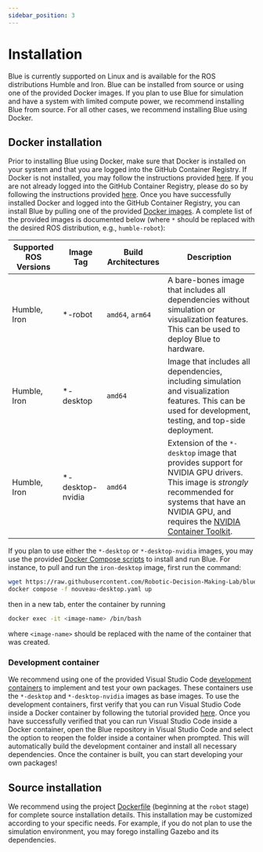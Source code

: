 ```yaml
---
sidebar_position: 3
---
```


# Installation

Blue is currently supported on Linux and is available for the ROS distributions
Humble and Iron. Blue can be installed from source or using one of
the provided Docker images. If you plan to use Blue for simulation and have
a system with limited compute power, we recommend installing Blue from source.
For all other cases, we recommend installing Blue using Docker.

## Docker installation

Prior to installing Blue using Docker, make sure that Docker is installed on
your system and that you are logged into the GitHub Container Registry. If
Docker is not installed, you may follow the instructions provided
[here](https://docs.docker.com/get-docker/). If you are not already logged into
the GitHub Container Registry, please do so by following the instructions
provided [here](https://docs.github.com/en/packages/working-with-a-github-packages-registry/working-with-the-container-registry).
Once you have successfully installed Docker and logged into the GitHub Container
Registry, you can install Blue by pulling one of the provided [Docker
images](https://github.com/Robotic-Decision-Making-Lab/blue/pkgs/container/blue).
A complete list of the provided images is documented below (where `*` should be
replaced with the desired ROS distribution, e.g., `humble-robot`):

| Supported ROS Versions | Image Tag | Build Architectures | Description |
| ---------------------- | --------- | ------------------- | ----------- |
| Humble, Iron | *-robot   | `amd64`, `arm64` | A bare-bones image that includes all dependencies without simulation or visualization features. This can be used to deploy Blue to hardware. |
| Humble, Iron | *-desktop | `amd64` | Image that includes all dependencies, including simulation and visualization features. This can be used for development, testing, and top-side deployment. |
| Humble, Iron | *-desktop-nvidia | `amd64` | Extension of the `*-desktop` image that provides support for NVIDIA GPU drivers. This image is *strongly* recommended for systems that have an NVIDIA GPU, and requires the [NVIDIA Container Toolkit](https://docs.nvidia.com/datacenter/cloud-native/container-toolkit/latest/install-guide.html). |

If you plan to use either the `*-desktop` or `*-desktop-nvidia` images, you may
use the provided [Docker Compose scripts](https://github.com/Robotic-Decision-Making-Lab/blue/tree/main/.docker/compose)
to install and run Blue. For instance, to pull and run the `iron-desktop` image,
first run the command:

```bash
wget https://raw.githubusercontent.com/Robotic-Decision-Making-Lab/blue/iron/.docker/compose/nouveau-desktop.yaml && \
docker compose -f nouveau-desktop.yaml up
```

then in a new tab, enter the container by running

```bash
docker exec -it <image-name> /bin/bash
```

where `<image-name>` should be replaced with the name of the container that was
created.

### Development container

We recommend using one of the provided Visual Studio Code
[development containers](https://github.com/Robotic-Decision-Making-Lab/blue/tree/main/.devcontainer)
to implement and test your own packages. These containers use the `*-desktop`
and `*-desktop-nvidia` images as base images. To use the development containers,
first verify that you can run Visual Studio Code inside a Docker container by
following the tutorial provided [here](https://code.visualstudio.com/docs/devcontainers/tutorial).
Once you have successfully verified that you can run Visual Studio Code inside a
Docker container, open the Blue repository in Visual Studio Code and select the option
to reopen the folder inside a container when prompted. This will automatically
build the development container and install all necessary dependencies. Once the
container is built, you can start developing your own packages!

## Source installation

We recommend using the project [Dockerfile](https://github.com/Robotic-Decision-Making-Lab/blue/blob/main/.docker/Dockerfile)
(beginning at the `robot` stage) for complete source installation details. This
installation may be customized according to your specific needs. For example,
if you do not plan to use the simulation environment, you may forego installing
Gazebo and its dependencies.
